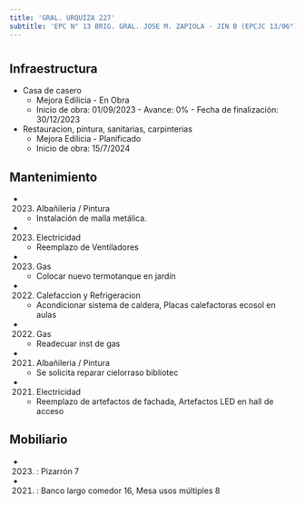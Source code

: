 ```yaml
---
title: 'GRAL. URQUIZA 227'
subtitle: 'EPC N° 13 BRIG. GRAL. JOSE M. ZAPIOLA - JIN B (EPCJC 13/06°) MAESTRO F. REYES - EPA N° 13 BRIG.GRAL. JOSE MATIAS ZAPIOLA'
---
```


#
## Infraestructura

* Casa de casero 
    + Mejora Edilicia - En Obra 
    + Inicio de obra: 01/09/2023 - Avance: 0% - Fecha de finalización: 30/12/2023 


* Restauracion, pintura, sanitarias, carpinterias 
    + Mejora Edilicia - Planificado 
    + Inicio de obra: 15/7/2024 






## Mantenimiento

*  (2023) Albañileria / Pintura 
    + Instalación de malla metálica.

*  (2023) Electricidad 
    + Reemplazo de Ventiladores

*  (2023) Gas 
    + Colocar nuevo termotanque en jardín

*  (2022) Calefaccion y Refrigeracion 
    + Acondicionar sistema de caldera, Placas calefactoras ecosol en aulas

*  (2022) Gas 
    + Readecuar inst de gas

*  (2021) Albañileria / Pintura 
    + Se solicita reparar cielorraso bibliotec

*  (2021) Electricidad 
    + Reemplazo de artefactos de fachada, Artefactos LED en hall de acceso





## Mobiliario

*  (2023) : Pizarrón 7 

*  (2021) : Banco largo comedor 16, Mesa usos múltiples 8 



